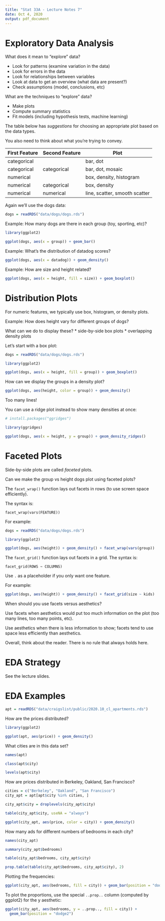 ```yaml
---
title: "Stat 33A - Lecture Notes 7"
date: Oct 4, 2020
output: pdf_document
---
```



Exploratory Data Analysis
=========================

What does it mean to "explore" data?

* Look for patterns (examine variation in the data)
* Look for errors in the data
* Look for relationships between variables
* Look at data to get an overview (what data are present?)
* Check assumptions (model, conclusions, etc)

What are the techniques to "explore" data?

* Make plots
* Compute summary statistics
* Fit models (including hypothesis tests, machine learning)


The table below has _suggestions_ for choosing an appropriate plot
based on the data types.

You also need to think about what you're trying to convey.

First Feature  | Second Feature   | Plot
-------------- | ---------------- | ----
categorical    |                  | bar, dot
categorical    | categorical      | bar, dot, mosaic
numerical      |                  | box, density, histogram
numerical      | categorical      | box, density
numerical      | numerical        | line, scatter, smooth scatter


Again we'll use the dogs data:
```r
dogs = readRDS("data/dogs/dogs.rds")
```

Example: How many dogs are there in each group (toy, sporting, etc)?

```r
library(ggplot2)

ggplot(dogs, aes(x = group)) + geom_bar()
```

Example: What's the distribution of datadog scores?

```r
ggplot(dogs, aes(x = datadog)) + geom_density()
```

Example: How are size and height related?

```r
ggplot(dogs, aes(x = height, fill = size)) + geom_boxplot()
```








Distribution Plots
==================

For numeric features, we typically use box, histogram, or density plots.


Example: How does height vary for different groups of dogs?

What can we do to display these?
  * side-by-side box plots
  * overlapping density plots


Let's start with a box plot:
```r
dogs = readRDS("data/dogs/dogs.rds")

library(ggplot2)

ggplot(dogs, aes(x = height, fill = group)) + geom_boxplot()
```


How can we display the groups in a density plot?
```r
ggplot(dogs, aes(height, color = group)) + geom_density()
```

Too many lines!

You can use a ridge plot instead to show many densities at once:
```r
# install.packages("ggridges")

library(ggridges)

ggplot(dogs, aes(x = height, y = group)) + geom_density_ridges()
```











Faceted Plots
=============

Side-by-side plots are called _faceted_ plots.

Can we make the group vs height dogs plot using faceted plots?


The `facet_wrap()` function lays out facets in rows (to use screen space
efficiently).

The syntax is:
```
facet_wrap(vars(FEATURE))
```


For example:
```r
dogs = readRDS("data/dogs/dogs.rds")

library(ggplot2)

ggplot(dogs, aes(height)) + geom_density() + facet_wrap(vars(group))
```


The `facet_grid()` function lays out facets in a grid. The syntax is:
```
facet_grid(ROWS ~ COLUMNS)
```
Use `.` as a placeholder if you only want one feature.


For example:
```r
ggplot(dogs, aes(height)) + geom_density() + facet_grid(size ~ kids)
```


When should you use facets versus aesthetics?

Use facets when aesthetics would put too much information on the plot (too many
lines, too many points, etc).

Use aesthetics when there is less information to show; facets tend to use space
less efficiently than aesthetics.

Overall, think about the reader. There is no rule that always holds here.








EDA Strategy
============

See the lecture slides.



























EDA Examples
============

```r
apt = readRDS("data/craigslist/public/2020.10_cl_apartments.rds")
```

How are the prices distributed?

```r
library(ggplot2)

ggplot(apt, aes(price)) + geom_density()
```

What cities are in this data set?

```r
names(apt)

class(apt$city)

levels(apt$city)
```

How are prices distributed in Berkeley, Oakland, San Francisco?

```r
cities = c("Berkeley", "Oakland", "San Francisco")
city_apt = apt[apt$city %in% cities, ]

city_apt$city = droplevels(city_apt$city)

table(city_apt$city, useNA = "always")

ggplot(city_apt, aes(price, color = city)) + geom_density()
```


How many ads for different numbers of bedrooms in each city?

```r
names(city_apt)

summary(city_apt$bedrooms)

table(city_apt$bedrooms, city_apt$city)

prop.table(table(city_apt$bedrooms, city_apt$city), 2)
```

Plotting the frequencies:
```r
ggplot(city_apt, aes(bedrooms, fill = city)) + geom_bar(position = "dodge2")
```


To plot the proportions, use the special `..prop..` column (computed by ggplot2) for the y aesthetic:
```r
ggplot(city_apt, aes(bedrooms, y = ..prop.., fill = city)) +
  geom_bar(position = "dodge2")
```